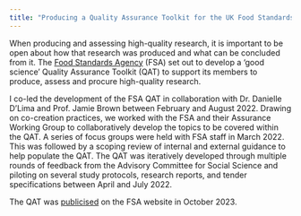 ```yaml
---
title: "Producing a Quality Assurance Toolkit for the UK Food Standards Agency"
---
```


When producing and assessing high-quality research, it is important to be open about how that research was produced and what can be concluded from it. The <a href="https://www.food.gov.uk/">Food Standards Agency</a> (FSA) set out to develop a ‘good science’ Quality Assurance Toolkit (QAT) to support its members to produce, assess and procure high-quality research. 

I co-led the development of the FSA QAT in collaboration with Dr. Danielle D’Lima and Prof. Jamie Brown between February and August 2022. Drawing on co-creation practices, we worked with the FSA and their Assurance Working Group to collaboratively develop the topics to be covered within the QAT. A series of focus groups were held with FSA staff in March 2022. This was followed by a scoping review of internal and external guidance to help populate the QAT. The QAT was iteratively developed through multiple rounds of feedback from the Advisory Committee for Social Science and piloting on several study protocols, research reports, and tender specifications between April and July 2022.

The QAT was <a href="https://doi.org/https://doi.org/10.46756/sci.fsa.dak566">publicised</a> on the FSA website in October 2023.
